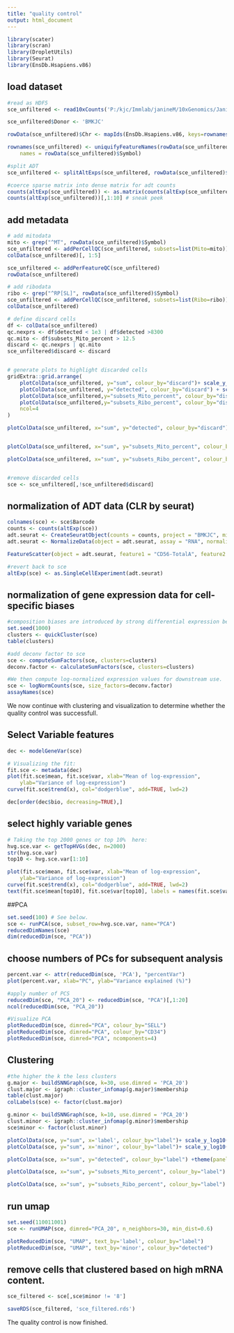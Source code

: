 ```yaml
---
title: "quality control"
output: html_document
---
```


```r
library(scater)
library(scran)
library(DropletUtils)
library(Seurat)
library(EnsDb.Hsapiens.v86)
```

## load dataset

```r
#read as HDF5
sce_unfiltered <- read10xCounts('P:/kjc/Immlab/janineM/10xGenomics/Janine_GEX_count_7k/outs/filtered_feature_bc_matrix.h5', type='HDF5')

sce_unfiltered$Donor <- 'BMKJC'

rowData(sce_unfiltered)$Chr <- mapIds(EnsDb.Hsapiens.v86, keys=rownames(sce_unfiltered),column="SEQNAME", keytype="GENEID")

rownames(sce_unfiltered) <- uniquifyFeatureNames(rowData(sce_unfiltered)$ID,
    names = rowData(sce_unfiltered)$Symbol)

#split ADT
sce_unfiltered <- splitAltExps(sce_unfiltered, rowData(sce_unfiltered)$Type)

#coerce sparse matrix into dense matrix for adt counts
counts(altExp(sce_unfiltered)) <- as.matrix(counts(altExp(sce_unfiltered)))
counts(altExp(sce_unfiltered))[,1:10] # sneak peek
```

## add metadata
```r
# add mitodata
mito <- grep("^MT", rowData(sce_unfiltered)$Symbol)
sce_unfiltered <- addPerCellQC(sce_unfiltered, subsets=list(Mito=mito))
colData(sce_unfiltered)[, 1:5]

sce_unfiltered <- addPerFeatureQC(sce_unfiltered)
rowData(sce_unfiltered)

# add ribodata
ribo <- grep("^RP[SL]", rowData(sce_unfiltered)$Symbol)
sce_unfiltered <- addPerCellQC(sce_unfiltered, subsets=list(Ribo=ribo))
colData(sce_unfiltered)

# define discard cells
df <- colData(sce_unfiltered)
qc.nexprs <- df$detected < 1e3 | df$detected >8300
qc.mito <- df$subsets_Mito_percent > 12.5
discard <- qc.nexprs | qc.mito
sce_unfiltered$discard <- discard


# generate plots to highlight discarded cells
gridExtra::grid.arrange(
    plotColData(sce_unfiltered, y="sum", colour_by="discard")+ scale_y_log10() + ggtitle("Total RNA")+ylab("Total RNA"),
    plotColData(sce_unfiltered, y="detected", colour_by="discard") + scale_y_log10() + ggtitle("Total genes") +ylab("Total genes"),
    plotColData(sce_unfiltered,y="subsets_Mito_percent", colour_by="discard") + ggtitle("% Mito")+ylab("% Mito"),
    plotColData(sce_unfiltered,y="subsets_Ribo_percent", colour_by="discard") + ggtitle("% Ribo")+ylab("% Mito"),
    ncol=4
)

plotColData(sce_unfiltered, x="sum", y="detected", colour_by="discard") +theme(panel.border = element_rect(color = "grey"))+theme_bw()+scale_y_continuous(breaks = c(0, 1000, 2500, 5000, 7500, 8300, 10000), limits = c(0, 10000))+geom_hline(yintercept = c(8300,1000), linetype='dashed')+ylab("total RNA")+xlab("Genes")


plotColData(sce_unfiltered, x="sum", y="subsets_Mito_percent", colour_by="discard") +theme(panel.border = element_rect(color = "grey"))+theme_bw()+geom_hline(yintercept = 12.5, linetype = 'dashed')+scale_y_continuous(breaks = c(0, 12.5, 25, 50, 75, 100))+xlab("total RNA")+ylab("% mito")

plotColData(sce_unfiltered, x="sum", y="subsets_Ribo_percent", colour_by="discard") +theme(panel.border = element_rect(color = "grey"))+theme_bw()+xlab("total RNA")+ylab("% ribo")


#remove discarded cells
sce <- sce_unfiltered[,!sce_unfiltered$discard]

```

## normalization of ADT data (CLR by seurat)
```r
colnames(sce) <- sce$Barcode
counts <- counts(altExp(sce))
adt.seurat <- CreateSeuratObject(counts = counts, project = "BMKJC", min.cells = 0)            
adt.seurat <- NormalizeData(object = adt.seurat, assay = "RNA", normalization.method = "CLR")

FeatureScatter(object = adt.seurat, feature1 = "CD56-TotalA", feature2 = "CD117-TotalA", pt.size = 1)

#revert back to sce
altExp(sce) <- as.SingleCellExperiment(adt.seurat)
```

## normalization of gene expression data for cell-specific biases
```r
#composition biases are introduced by strong differential expression between cell types. Use of the deconvolution size factors adjusts for these biases to improve normalization accuracy for downstream applications
set.seed(1000)
clusters <- quickCluster(sce)
table(clusters)

#add deconv factor to sce
sce <- computeSumFactors(sce, clusters=clusters)
deconv.factor <- calculateSumFactors(sce, clusters=clusters)

#We then compute log-normalized expression values for downstream use.
sce <- logNormCounts(sce, size_factors=deconv.factor)
assayNames(sce)
```

We now continue with clustering and visualization to determine whether the quality control was successfull.

## Select Variable features
```r
dec <- modelGeneVar(sce)

# Visualizing the fit:
fit.sce <- metadata(dec)
plot(fit.sce$mean, fit.sce$var, xlab="Mean of log-expression",
    ylab="Variance of log-expression")
curve(fit.sce$trend(x), col="dodgerblue", add=TRUE, lwd=2)

dec[order(dec$bio, decreasing=TRUE),] 

```

## select highly variable genes
```r
# Taking the top 2000 genes or top 10%  here:
hvg.sce.var <- getTopHVGs(dec, n=2000)
str(hvg.sce.var)
top10 <- hvg.sce.var[1:10]

plot(fit.sce$mean, fit.sce$var, xlab="Mean of log-expression",
    ylab="Variance of log-expression")
curve(fit.sce$trend(x), col="dodgerblue", add=TRUE, lwd=2)
text(fit.sce$mean[top10], fit.sce$var[top10], labels = names(fit.sce$var[top10]), adj=c(0,1), cex=0.8)

```

##PCA
```r
set.seed(100) # See below.
sce <- runPCA(sce, subset_row=hvg.sce.var, name="PCA")
reducedDimNames(sce)
dim(reducedDim(sce, "PCA"))
```

## choose numbers of PCs for subsequent analysis
```r
percent.var <- attr(reducedDim(sce, 'PCA'), "percentVar")
plot(percent.var, xlab="PC", ylab="Variance explained (%)")

#apply number of PCS
reducedDim(sce, "PCA_20") <- reducedDim(sce, "PCA")[,1:20]
ncol(reducedDim(sce, "PCA_20"))

#Visualize PCA
plotReducedDim(sce, dimred="PCA", colour_by="SELL")
plotReducedDim(sce, dimred="PCA", colour_by="CD34")
plotReducedDim(sce, dimred="PCA", ncomponents=4)
```

## Clustering
```r
#the higher the k the less clusters
g.major <- buildSNNGraph(sce, k=30, use.dimred = 'PCA_20')
clust.major <- igraph::cluster_infomap(g.major)$membership
table(clust.major)
colLabels(sce) <- factor(clust.major)

g.minor <- buildSNNGraph(sce, k=10, use.dimred = 'PCA_20')
clust.minor <- igraph::cluster_infomap(g.minor)$membership
sce$minor <- factor(clust.minor)

plotColData(sce, y="sum", x='label', colour_by="label")+ scale_y_log10() + ggtitle("Total RNA")+ylab("Total RNA")
plotColData(sce, y="sum", x='minor', colour_by="label")+ scale_y_log10() + ggtitle("Total RNA")+ylab("Total RNA")

plotColData(sce, x="sum", y="detected", colour_by="label") +theme(panel.border = element_rect(color = "grey"))+theme_bw()+scale_y_continuous(breaks = c(0, 1000, 2500, 5000, 7500, 8300, 10000), limits = c(0, 10000))+geom_hline(yintercept = c(8300,1000), linetype='dashed')+ylab("total RNA")+xlab("Genes")

plotColData(sce, x="sum", y="subsets_Mito_percent", colour_by="label") +theme(panel.border = element_rect(color = "grey"))+theme_bw()+geom_hline(yintercept = 12.5, linetype = 'dashed')+scale_y_continuous(breaks = c(0, 12.5, 25, 50, 75, 100))+xlab("total RNA")+ylab("% mito")

plotColData(sce, x="sum", y="subsets_Ribo_percent", colour_by="label") +theme(panel.border = element_rect(color = "grey"))+theme_bw()+xlab("total RNA")+ylab("% ribo")

```

## run umap
```r
set.seed(110011001)
sce <- runUMAP(sce, dimred="PCA_20", n_neighbors=30, min_dist=0.6)

plotReducedDim(sce, "UMAP", text_by='label', colour_by="label")
plotReducedDim(sce, "UMAP", text_by='minor', colour_by="detected")

```

## remove cells that clustered based on high mRNA content. 

```r
sce_filtered <- sce[,sce$minor != '8']

saveRDS(sce_filtered, 'sce_filtered.rds')

```

The quality control is now finished.
